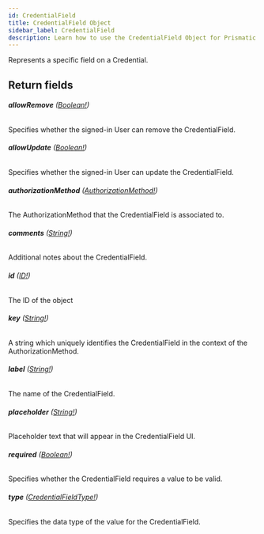 ```yaml
---
id: CredentialField
title: CredentialField Object
sidebar_label: CredentialField
description: Learn how to use the CredentialField Object for Prismatic's API.
---
```


Represents a specific field on a Credential.

## Return fields

###### <b>allowRemove</b> ([Boolean!](api/schema/scalar/Boolean.mdx))

Specifies whether the signed-in User can remove the CredentialField.

###### <b>allowUpdate</b> ([Boolean!](api/schema/scalar/Boolean.mdx))

Specifies whether the signed-in User can update the CredentialField.

###### <b>authorizationMethod</b> ([AuthorizationMethod!](api/schema/object/AuthorizationMethod.mdx))

The AuthorizationMethod that the CredentialField is associated to.

###### <b>comments</b> ([String!](api/schema/scalar/String.mdx))

Additional notes about the CredentialField.

###### <b>id</b> ([ID!](api/schema/scalar/ID.mdx))

The ID of the object

###### <b>key</b> ([String!](api/schema/scalar/String.mdx))

A string which uniquely identifies the CredentialField in the context of the AuthorizationMethod.

###### <b>label</b> ([String!](api/schema/scalar/String.mdx))

The name of the CredentialField.

###### <b>placeholder</b> ([String!](api/schema/scalar/String.mdx))

Placeholder text that will appear in the CredentialField UI.

###### <b>required</b> ([Boolean!](api/schema/scalar/Boolean.mdx))

Specifies whether the CredentialField requires a value to be valid.

###### <b>type</b> ([CredentialFieldType!](api/schema/enum/CredentialFieldType.mdx))

Specifies the data type of the value for the CredentialField.
